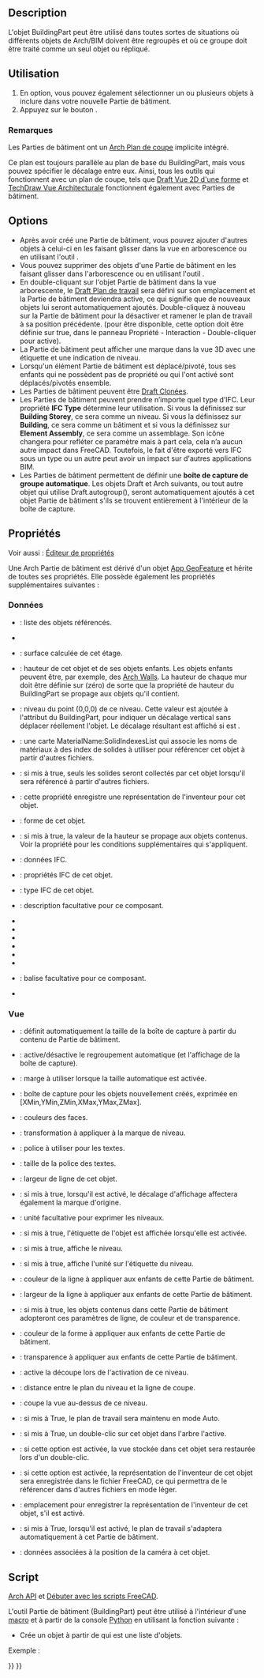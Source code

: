 <languages/>

{{Docnav/fr
|
|
|[[Arch_Workbench/fr|Atelier Arch]]
|IconL=
|IconR=
|IconC=Workbench_Arch.svg
}}

{{VeryImportantMessage|Cette commande est obsolète.<br>L'objet BuildingPart n'est cependant pas obsolète, les commandes [[Arch_Building/fr|Arch Bâtiment]] et [[Arch_Floor/fr|Arch Niveau]] sont utilisées pour le créer.}}

{{GuiCommand/fr
|Name=Arch BuildingPart
|Name/fr=Arch Partie de bâtiment
|MenuLocation=Arch → Partie de bâtiment, 3D/BIM -> Niveau
|Workbenches=[[Arch_Workbench/fr|Arch]]
|Version=0.18
|SeeAlso=[[Arch_Building/fr|Arch Bâtiment]], [[Arch_Site/fr|Arch Site]]
}}

==Description==

L'objet BuildingPart peut être utilisé dans toutes sortes de situations où différents objets de Arch/BIM doivent être regroupés et où ce groupe doit être traité comme un seul objet ou répliqué.

<span id="Usage"></span>
==Utilisation==

# En option, vous pouvez également sélectionner un ou plusieurs objets à inclure dans votre nouvelle Partie de bâtiment.
# Appuyez sur le bouton {{Button|[[Image:Arch_BuildingPart.svg|16px]] [[Arch_BuildingPart/fr|Partie de bâtiment]]}}.

<span id="Notes"></span>
=== Remarques ===

Les Parties de bâtiment ont un [[Arch_SectionPlane/fr|Arch Plan de coupe]] implicite intégré.

Ce plan est toujours parallèle au plan de base du BuildingPart, mais vous pouvez spécifier le décalage entre eux. Ainsi, tous les outils qui fonctionnent avec un plan de coupe, tels que [[Draft_Shape2DView/fr|Draft Vue 2D d'une forme]] et [[TechDraw_ArchView/fr|TechDraw Vue Architecturale]] fonctionnent également avec Parties de bâtiment.

==Options==

* Après avoir créé une Partie de bâtiment, vous pouvez ajouter d'autres objets à celui-ci en les faisant glisser dans la vue en arborescence ou en utilisant l'outil {{Button|[[Image:Arch Add.svg|16px]] [[Arch_Add/fr|Arch Ajouter]]}}.
* Vous pouvez supprimer des objets d'une Partie de bâtiment en les faisant glisser dans l'arborescence ou en utilisant l'outil {{Button|[[Image:Arch Remove.svg|16px]] [[Arch_Remove/fr|Arch Supprimer]]}}. 
* En double-cliquant sur l'objet Partie de bâtiment dans la vue arborescente, le [[Draft_SelectPlane/fr|Draft Plan de travail]] sera défini sur son emplacement et la Partie de bâtiment deviendra active, ce qui signifie que de nouveaux objets lui seront automatiquement ajoutés. Double-cliquez à nouveau sur la Partie de bâtiment pour la désactiver et ramener le plan de travail à sa position précédente. (pour être disponible, cette option doit être définie sur true, dans le panneau Propriété - Interaction - Double-cliquer pour active).
* La Partie de bâtiment peut afficher une marque dans la vue 3D avec une étiquette et une indication de niveau.
* Lorsqu'un élément Partie de bâtiment est déplacé/pivoté, tous ses enfants qui ne possèdent pas de propriété {{PropertyData|Move With Host}} ou qui l'ont activé sont déplacés/pivotés ensemble.
* Les Parties de bâtiment peuvent être [[Draft_Clone/fr|Draft Clonées]].
* Les Parties de bâtiment peuvent prendre n’importe quel type d’IFC. Leur propriété '''IFC Type''' détermine leur utilisation. Si vous la définissez sur '''Building Storey''', ce sera comme un niveau. Si vous la définissez sur '''Building''', ce sera comme un bâtiment et si vous la définissez sur '''Element Assembly''', ce sera comme un assemblage. Son icône changera pour refléter ce paramètre mais à part cela, cela n’a aucun autre impact dans FreeCAD. Toutefois, le fait d'être exporté vers IFC sous un type ou un autre peut avoir un impact sur d'autres applications BIM.
* Les Parties de bâtiment permettent de définir une '''boîte de capture de groupe automatique'''. Les objets Draft et Arch suivants, ou tout autre objet qui utilise Draft.autogroup(), seront automatiquement ajoutés à cet objet Partie de bâtiment s'ils se trouvent entièrement à l'intérieur de la boîte de capture. {{Version/fr|0.20}}

<span id="Properties"></span>
==Propriétés==

Voir aussi : [[Property_editor/fr|Éditeur de propriétés]]

Une Arch Partie de bâtiment est dérivé d'un objet [[App_GeoFeature/fr|App GeoFeature]] et hérite de toutes ses propriétés. Elle possède également les propriétés supplémentaires suivantes :

<span id="Data"></span>
===Données===

{{TitleProperty|Base}}

* {{PropertyData|Group|LinkList}} : liste des objets référencés.
* {{PropertyData|_ Group Touched|Bool|Hidden}}

{{TitleProperty|Building Part}}

* {{PropertyData|Area|Area}} : surface calculée de cet étage.
* {{PropertyData|Height|Length}} : hauteur de cet objet et de ses objets enfants. Les objets enfants peuvent être, par exemple, des [[Arch_Wall/fr|Arch Walls]]. La hauteur de chaque mur doit être définie sur {{incode|0}} (zéro) de sorte que la propriété de hauteur du BuildingPart se propage aux objets qu'il contient.
* {{PropertyData|Level Offset|Length}} : niveau du point (0,0,0) de ce niveau. Cette valeur est ajoutée à l'attribut {{incode|Placement.Base.z}} du BuildingPart, pour indiquer un décalage vertical sans déplacer réellement l'objet. Le décalage résultant est affiché si {{PropertyView|Show Level}} est {{TRUE}}.
* {{PropertyData|Tableau des matériaux|Map|Hidden}} : une carte MaterialName:SolidIndexesList qui associe les noms de matériaux à des index de solides à utiliser pour référencer cet objet à partir d'autres fichiers.
* {{PropertyData|Only Solids|Bool}} : si mis à true, seuls les solides seront collectés par cet objet lorsqu'il sera référencé à partir d'autres fichiers.
* {{PropertyData|Saved Inventor|FileIncluded|Hidden}} : cette propriété enregistre une représentation de l'inventeur pour cet objet.
* {{PropertyData|Shape|PartShape|Hidden}} : forme de cet objet.

{{TitleProperty|Children}}

* {{PropertyData|Height Propagate|Bool}} : si mis à true, la valeur de la hauteur se propage aux objets contenus. Voir la propriété {{PropertyData|Height}} pour les conditions supplémentaires qui s'appliquent.

{{TitleProperty|IFC}}

* {{PropertyData|Ifc Data|Map|Hidden}} : données IFC.
* {{PropertyData|Ifc Properties|Map|Hidden}} : propriétés IFC de cet objet.
* {{PropertyData|Ifc Type|Enumeration}} : type IFC de cet objet.

{{TitleProperty|IFC Attributes}}

* {{PropertyData|Description|String}} : description facultative pour ce composant.
* {{PropertyData|Global Id|String}}
* {{PropertyData|Object Type|String}}
* {{PropertyData|Overall Height|Length}}
* {{PropertyData|Overall Width|Length}}
* {{PropertyData|Partitioning Type|Enumeration}}
* {{PropertyData|Predefined Type|Enumeration}}
* {{PropertyData|Tag|String}}: balise facultative pour ce composant.
* {{PropertyData|User Defined Partitioning Type|String}}

<span id="View"></span>
=== Vue ===

{{TitleProperty|Auto Group}}

* {{PropertyView|Autogroup Autosize|Bool}} : définit automatiquement la taille de la boîte de capture à partir du contenu de Partie de bâtiment. {{Version/fr|0.20}}
* {{PropertyView|Autogroup Box|Bool}} : active/désactive le regroupement automatique (et l'affichage de la boîte de capture). {{Version/fr|0.20}}
* {{PropertyView|Autogroup Margin|Length}} : marge à utiliser lorsque la taille automatique est activée. {{Version/fr|0.20}}
* {{PropertyView|Autogroup Size|IntegerList}} : boîte de capture pour les objets nouvellement créés, exprimée en [XMin,YMin,ZMin,XMax,YMax,ZMax]. {{Version/fr|0.20}}

{{TitleProperty|Building Part}}

* {{PropertyView|Diffuse Color|ColorList|Hidden}} : couleurs des faces.
* {{PropertyView|Display Offset|Placement}} : transformation à appliquer à la marque de niveau.
* {{PropertyView|Font Name|Font}} : police à utiliser pour les textes.
* {{PropertyView|Font Size|Length}} : taille de la police des textes.
* {{PropertyView|Line Width|Float}} : largeur de ligne de cet objet.
* {{PropertyView|Origin Offset|Bool}} : si mis à true, lorsqu'il est activé, le décalage d'affichage affectera également la marque d'origine.
* {{PropertyView|Override Unit|String}} : unité facultative pour exprimer les niveaux.
* {{PropertyView|Show Label|Bool}} : si mis à true, l'étiquette de l'objet est affichée lorsqu'elle est activée.
* {{PropertyView|Show Level|Bool}} : si mis à true, affiche le niveau.
* {{PropertyView|Show Unit|Bool}} : si mis à true, affiche l'unité sur l'étiquette du niveau.

{{TitleProperty|Children}}

* {{PropertyView|Couleur de ligne des enfants|Couleur}} : couleur de la ligne à appliquer aux enfants de cette Partie de bâtiment.
* {{PropertyView|Children Line Width|Float}} : largeur de la ligne à appliquer aux enfants de cette Partie de bâtiment.
* {{PropertyView|Children Override|Bool}} : si mis à true, les objets contenus dans cette Partie de bâtiment adopteront ces paramètres de ligne, de couleur et de transparence.
* {{PropertyView|Children Shape Color|Color}} : couleur de la forme à appliquer aux enfants de cette Partie de bâtiment.
* {{PropertyView|Children Transparency|Percent}} : transparence à appliquer aux enfants de cette Partie de bâtiment.

{{TitleProperty|Clip}}

* {{PropertyView|Auto Cut View|Bool}} : active la découpe lors de l'activation de ce niveau.
* {{PropertyView|Cut Margin|Length}} : distance entre le plan du niveau et la ligne de coupe.
* {{PropertyView|Cut View|Bool}} : coupe la vue au-dessus de ce niveau.

{{TitleProperty|Interactions}}

* {{PropertyView|Auto Working Plane|Bool}} : si mis à True, le plan de travail sera maintenu en mode Auto.
* {{PropertyView|Double Click Activates|Bool}} : si mis à True, un double-clic sur cet objet dans l'arbre l'active.
* {{PropertyView|Restore View|Bool}} : si cette option est activée, la vue stockée dans cet objet sera restaurée lors d'un double-clic.
* {{PropertyView|Save Inventor|Bool}} : si cette option est activée, la représentation de l'inventeur de cet objet sera enregistrée dans le fichier FreeCAD, ce qui permettra de le référencer dans d'autres fichiers en mode léger.
* {{PropertyView|Saved Inventor|FileIncluded|Hidden}} : emplacement pour enregistrer la représentation de l'inventeur de cet objet, s'il est activé.
* {{PropertyView|Set Working Plane|Bool}} : si mis à True, lorsqu'il est activé, le plan de travail s'adaptera automatiquement à cet Partie de bâtiment.
* {{PropertyView|View Data|FloatList|Hidden}} : données associées à la position de la caméra à cet objet.

<span id="Scripting"></span>
==Script==

{{Emphasis|Voir aussi :}} [[Arch_API/fr|Arch API]] et [[FreeCAD_Scripting_Basics/fr|Débuter avec les scripts FreeCAD]].

L'outil Partie de bâtiment (BuildingPart) peut être utilisé à l'intérieur d'une [[Macros/fr|macro]] et à partir de la console [[Python/fr|Python]] en utilisant la fonction suivante :

{{Code|code=
BuildingPart = makeBuildingPart(objectslist=None)
}}

* Crée un objet {{incode|BuildingPart}} à partir de {{incode|objectslist}} qui est une liste d'objets.

Exemple :
{{Code|code=
import FreeCAD, Draft, Arch

p1 = FreeCAD.Vector(0, 0, 0)
p2 = FreeCAD.Vector(2000, 0, 0)
baseline = Draft.makeLine(p1, p2)
baseline2 = Draft.makeLine(p1, -1*p2)

Wall1 = Arch.makeWall(baseline, length=None, width=150, height=2000)
Wall2 = Arch.makeWall(baseline2, length=None, width=150, height=1800)
FreeCAD.ActiveDocument.recompute()

BuildingPart = Arch.makeBuildingPart([Wall1, Wall2])

Floor = Arch.makeFloor([BuildingPart])
Building = Arch.makeBuilding([Floor])
Site = Arch.makeSite(Building)
FreeCAD.ActiveDocument.recompute()
}}


{{Docnav/fr
|
|
|[[Arch_Workbench/fr|Atelier Arch]]
|IconL=
|IconR=
|IconC=Workbench_Arch.svg
}}

{{BIM_Tools_navi{{#translation:}}}}
{{Userdocnavi{{#translation:}}}}